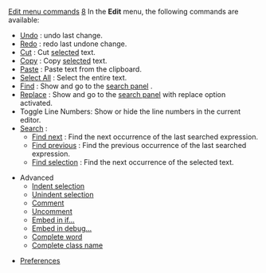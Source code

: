 [[Property:title|Edit menu commands]]
[[Property:weight|8]]
In the '''Edit''' menu, the following commands are available: 
*  [[History functionality|Undo]] : undo last change. 
*  [[History functionality|Redo]] : redo last undone change. 
*  [[Clipboard functionality|Cut]] : Cut [[Selection|selected]]  text. 
*  [[Clipboard functionality|Copy]] : Copy [[Selection|selected]]  text. 
*  [[Clipboard functionality|Paste]] : Paste text from the clipboard. 
*  [[Selection|Select All]] : Select the entire text. 
*  [[Search tool|Find]] : Show and go to the [[Search tool|search panel]] . 
*  [[Search tool|Replace]] : Show and go to the [[Search tool|search panel]]  with replace option activated. 
*  Toggle Line Numbers: Show or hide the line numbers in the current editor. 
*  [[Search functionality|Search]] : 
**  [[Search functionality|Find next]] : Find the next occurrence of the last searched expression. 
**  [[Search functionality|Find previous]] : Find the previous occurrence of the last searched expression. 
**  [[Search functionality|Find selection]] : Find the next occurrence of the selected text. 

* Advanced 
**  [[Indent and un indent  selection|Indent selection]]  
**  [[Indent and un indent  selection|Unindent selection]]  
**  [[Comment and uncomment lines|Comment]]  
**  [[Comment and uncomment lines|Uncomment]]  
**  [[Embed lines in 'if then...end' or in 'debug...end'|Embed in if...]]  
**  [[Embed lines in 'if then...end' or in 'debug...end'|Embed in debug...]]  
**  [[Feature call auto complete|Complete word]]  
**  [[Class name auto complete|Complete class name]]  

*  [[Preference window overview|Preferences]]  




